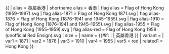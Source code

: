 {{ {{{1<noinclude>|country showdata</noinclude>}}}
| alias = 英屬香港
| shortname alias = 香港
| flag alias = Flag of Hong Kong (1959–1997).svg
| flag alias-1871 = Flag of Hong Kong 1871.svg
| flag alias-1876 = Flag of Hong Kong (1876–1941 and 1945–1955).svg
| flag alias-1910 = Flag of Hong Kong (1876–1941 and 1945–1955).svg
| flag alias-1955 = Flag of Hong Kong (1955–1959).svg
| flag alias-red = Flag of Hong Kong 1959 (unofficial Red Ensign).svg
| size = {{{size|}}}
| name = {{#if: {{{name|}}} | {{{name|}}} | 英屬香港 }}
| variant = {{{variant|}}}
<noinclude>
| var1 = 1871
| var2 = 1876
| var3 = 1910
| var4 = 1955
| var5 = red
| related1 = Hong Kong
</noinclude>
}}<noinclude>
</noinclude>